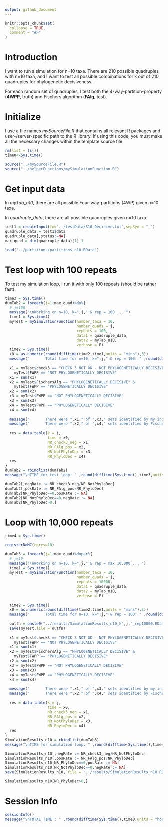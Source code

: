 ```yaml
---
output: github_document
---
```


<!-- Simulation_n10.md is generated from Simulation_n10.Rmd. Please edit that file -->

```r
knitr::opts_chunk$set(
  collapse = TRUE,
  comment = "#>"
)
```

# Introduction

<!-- badges: start -->

<!-- badges: end -->

I want to run a simulation for n=10 taxa. There are 210 possible quadruples with n=10 taxa, and I want to test all possible combinations for k out of 210 quadruples for phylogenetic decisiveness.

For each random set of quadruples, I test both the 4-way-partition-property (**4WPP**, truth) and Fischers algorithm (**FAlg**, test). 

# Initialize

I use a file names *mySourceFile.R* that contains all relevant R packages and user-/server-specific path to the R library. If using this code, you must make all the necessary changes within the template source file. 

```r
rm(list = ls())
time0<-Sys.time()

source("../mySourceFile.R")
source("../helperFunctions/mySimulationFunction.R")

```

# Get input data

In *myTab_n10*, there are all possible Four-way-partitions (4WP) given n=10 taxa. 

In *quadruple_data*, there are all possible quadruples given n=10 taxa. 

```r
test1 = createInput(fn="../testData/S10_Decisive.txt",sepSym = "_")
quadruple_data = test1$data
quadruple_data[,status:=NA]
max_quad = dim(quadruple_data)[1]-1

load("../partitions/partitions_n10.RData")
```

# Test loop with 100 repeats

To test my simulation loop, I run it with only 100 repeats (should be rather fast).

```r
time3 = Sys.time()
dumTab2 = foreach(j=1:max_quad)%do%{
  # j=100
  message("\nWorking on n=10, k=",j," & rep = 100 ... ")
  time1 = Sys.time()
  myTest = mySimulationFunction(number_taxa = 10, 
                                number_quads = j,
                                repeats = 100,
                                data1 = quadruple_data,
                                data2 = myTab_n10,
                                verbose = F)
  time2 = Sys.time()
  x0 = as.numeric(round(difftime(time2,time1,units = "mins"),3))
  message("       Total time for n=10, k=",j," & rep = 100: " ,round(difftime(time2,time1,units = "mins"),3)," minutes")
  
  x1 = myTest$check3 == "CHECK 3 NOT OK - NOT PHYLOGENETICALLY DECISIVE" & 
    myTest$FWPP == "NOT PHYLOGENETICALLY DECISIVE"
  x1 = sum(x1)
  x2 = myTest$FischersAlg == "PHYLOGENETICALLY DECISIVE" & 
    myTest$FWPP == "PHYLOGENETICALLY DECISIVE"
  x2 = sum(x2)
  x3 = myTest$FWPP == "NOT PHYLOGENETICALLY DECISIVE"
  x3 = sum(x3)
  x4 = myTest$FWPP == "PHYLOGENETICALLY DECISIVE"
  x4 = sum(x4)
  
  message("       There were ",x1," of ",x3," sets identified by my initial check as not decisive (",round(x1/x3,4)*100,"%)")
  message("       There were ",x2," of ",x4," sets identified by Fischers algorith as decisive (",round(x2/x4,4)*100,"%)")
  
  res = data.table(k = j,
                   time = x0,
                   NR_check3_neg = x1,
                   NR_FAlg_pos = x2,
                   NR_NotPhyloDec = x3,
                   NR_PhyloDec = x4)
  res
}
dumTab2 = rbindlist(dumTab2)
message("\nTIME for test loop: " ,round(difftime(Sys.time(),time3,units = "hours"),3)," hours")

dumTab2[,negRate := NR_check3_neg/NR_NotPhyloDec]
dumTab2[,posRate := NR_FAlg_pos/NR_PhyloDec]
dumTab2[NR_PhyloDec==0,posRate := NA]
dumTab2[NR_NotPhyloDec==0,negRate := NA]
dumTab2[NR_PhyloDec>0,]

```

# Loop with 10,000 repeats 


```r
time4 = Sys.time()

registerDoMC(cores=10)

dumTab3 = foreach(j=1:max_quad)%dopar%{
  # j=10
  message("\nWorking on n=10, k=",j," & rep = max 10,000 ... ")
  time1 = Sys.time()
  myTest = mySimulationFunction(number_taxa = 10, 
                                number_quads = j,
                                repeats = 10000,
                                data1 = quadruple_data,
                                data2 = myTab_n10,
                                verbose = F)
  
  time2 = Sys.time()
  x0 = as.numeric(round(difftime(time2,time1,units = "mins"),3))
  message("       Total time for n=10, k=",j," & rep = 100: " ,round(difftime(time2,time1,units = "mins"),3)," minutes")
  
  outfn = paste0("../results/SimulationResults_n10_k",j,"_rep10000.RData")
  save(myTest,file = outfn)
  
  x1 = myTest$check3 == "CHECK 3 NOT OK - NOT PHYLOGENETICALLY DECISIVE" & 
    myTest$FWPP == "NOT PHYLOGENETICALLY DECISIVE"
  x1 = sum(x1)
  x2 = myTest$FischersAlg == "PHYLOGENETICALLY DECISIVE" & 
    myTest$FWPP == "PHYLOGENETICALLY DECISIVE"
  x2 = sum(x2)
  x3 = myTest$FWPP == "NOT PHYLOGENETICALLY DECISIVE"
  x3 = sum(x3)
  x4 = myTest$FWPP == "PHYLOGENETICALLY DECISIVE"
  x4 = sum(x4)
  
  message("       There were ",x1," of ",x3," sets identified by my initial check as not decisive (",round(x1/x3,4)*100,"%)")
  message("       There were ",x2," of ",x4," sets identified by Fischers algorith as decisive (",round(x2/x4,4)*100,"%)")
  
  res = data.table(k = j,
                   time = x0,
                   NR_check3_neg = x1,
                   NR_FAlg_pos = x2,
                   NR_NotPhyloDec = x3,
                   NR_PhyloDec = x4)
  res
}
SimulationResults_n10 = rbindlist(dumTab3)
message("\nTIME for simulation loop: " ,round(difftime(Sys.time(),time4,units = "hours"),3)," hours")

SimulationResults_n10[,negRate := NR_check3_neg/NR_NotPhyloDec]
SimulationResults_n10[,posRate := NR_FAlg_pos/NR_PhyloDec]
SimulationResults_n10[NR_PhyloDec==0,posRate := NA]
SimulationResults_n10[NR_NotPhyloDec==0,negRate := NA]
save(SimulationResults_n10, file = "../results/SimulationResults_n10.RData")

SimulationResults_n10[NR_PhyloDec>0,]

```

# Session Info

```r
sessionInfo()
message("\nTOTAL TIME : " ,round(difftime(Sys.time(),time0,units = "hours"),3)," hours")

```
